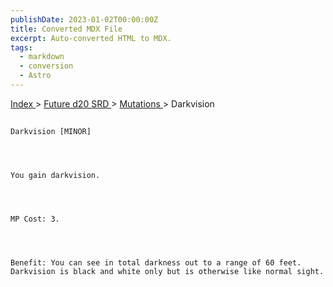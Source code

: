 ```yaml
---
publishDate: 2023-01-02T00:00:00Z
title: Converted MDX File
excerpt: Auto-converted HTML to MDX.
tags:
  - markdown
  - conversion
  - Astro
---
```


[
Index
](-index) >
[
Future d20 SRD
](future-d20-srd-index) >
[
Mutations
](future-d20-srd-mutations-index) > Darkvision

##

    Darkvision [MINOR]




    You gain darkvision.




    MP Cost: 3.




    Benefit: You can see in total darkness out to a range of 60 feet. Darkvision is black and white only but is otherwise like normal sight.
